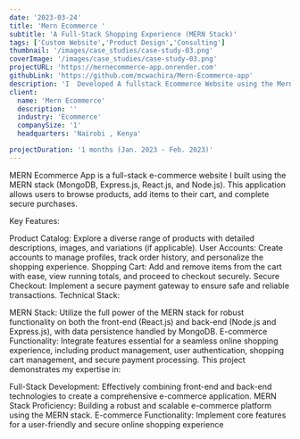 ```yaml
---
date: '2023-03-24'
title: 'Mern Ecommerce '
subtitle: 'A Full-Stack Shopping Experience (MERN Stack)'
tags: ['Custom Website','Product Design','Consulting']
thumbnail: '/images/case_studies/case-study-03.png'
coverImage: '/images/case_studies/case-study-03.png'
projectURL: 'https://mernecommerce-app.onrender.com'
githubLink: 'https://github.com/mcwachira/Mern-Ecommerce-app'
description: 'I  Developed A fullstack Ecommerce Website using the Mern Stack.'
client:
  name: 'Mern Ecommerce'
  description: ''
  industry: 'Ecommerce'
  companySize: '1'
  headquarters: 'Nairobi , Kenya'

projectDuration: '1 months (Jan. 2023 - Feb. 2023)'
---
```

MERN Ecommerce App is a full-stack e-commerce website I built using the MERN stack (MongoDB, Express.js, React.js, and Node.js). This application allows users to browse products, add items to their cart, and complete secure purchases.

Key Features:

Product Catalog: Explore a diverse range of products with detailed descriptions, images, and variations (if applicable).
User Accounts: Create accounts to manage profiles, track order history, and personalize the shopping experience.
Shopping Cart: Add and remove items from the cart with ease, view running totals, and proceed to checkout securely.
Secure Checkout: Implement a secure payment gateway to ensure safe and reliable transactions.
Technical Stack:

MERN Stack: Utilize the full power of the MERN stack for robust functionality on both the front-end (React.js) and back-end (Node.js and Express.js), with data persistence handled by MongoDB.
E-commerce Functionality: Integrate features essential for a seamless online shopping experience, including product management, user authentication, shopping cart management, and secure payment processing.
This project demonstrates my expertise in:

Full-Stack Development: Effectively combining front-end and back-end technologies to create a comprehensive e-commerce application.
MERN Stack Proficiency: Building a robust and scalable e-commerce platform using the MERN stack.
E-commerce Functionality: Implement core features for a user-friendly and secure online shopping experience